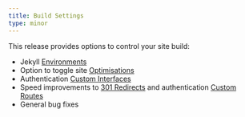 ```yaml
---
title: Build Settings
type: minor
---
```


This release provides options to control your site build:

* Jekyll [Environments](/documentation/build/setup/environments/)
* Option to toggle site [Optimisations](/documentation/host/)
* Authentication [Custom Interfaces](/documentation/host/authentication/user-accounts/)
* Speed improvements to [301 Redirects](/documentation/host/domains/) and authentication [Custom Routes](/documentation/host/authentication/)
* General bug fixes
